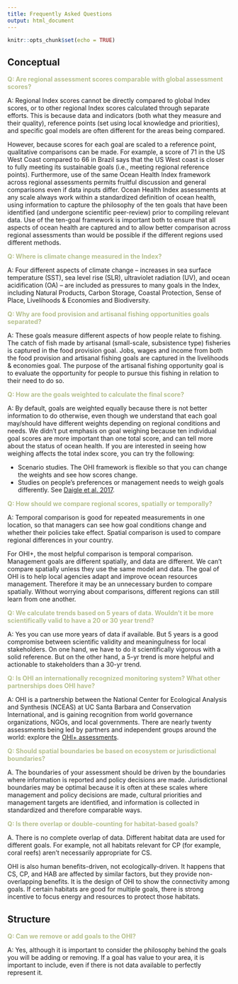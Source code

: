 ```yaml
---
title: Frequently Asked Questions
output: html_document
---
```


```r
knitr::opts_chunk$set(echo = TRUE)
```


## Conceptual

<strong><span style="color:#b7c18f"> Q: Are regional assessment scores comparable with global assessment scores? </span></strong>

A: Regional Index scores cannot be directly compared to global Index scores, or to other regional Index scores calculated through separate efforts. This is because data and indicators (both what they measure and their quality), reference points (set using local knowledge and priorities), and specific goal models are often different for the areas being compared.

However, because scores for each goal are scaled to a reference point, qualitative comparisons can be made. For example, a score of 71 in the US West Coast compared to 66 in Brazil says that the US West coast is closer to fully meeting its sustainable goals (i.e., meeting regional reference points). Furthermore, use of the same Ocean Health Index framework across regional assessments permits fruitful discussion and general comparisons even if data inputs differ. Ocean Health Index assessments at any scale always work within a standardized definition of ocean health, using information to capture the philosophy of the ten goals that have been identified (and undergone scientific peer-review) prior to compiling relevant data. Use of the ten-goal framework is important both to ensure that all aspects of ocean health are captured and to allow better comparison across regional assessments than would be possible if the different regions used different methods.

<strong><span style="color:#b7c18f"> Q: Where is climate change measured in the Index? </span></strong>

A: Four different aspects of climate change – increases in sea surface temperature (SST), sea level rise (SLR), ultraviolet radiation (UV), and ocean acidification (OA) – are included as pressures to many goals in the Index, including Natural Products, Carbon Storage, Coastal Protection, Sense of Place, Livelihoods & Economies and Biodiversity. 

<strong><span style="color:#b7c18f"> Q: Why are food provision and artisanal fishing opportunities goals separated? </span></strong>

A: These goals measure different aspects of how people relate to fishing. The catch of fish made by artisanal (small-scale, subsistence type) fisheries is captured in the food provision goal. Jobs, wages and income from both the food provision and artisanal fishing goals are captured in the livelihoods & economies goal. The purpose of the artisanal fishing opportunity goal is to evaluate the opportunity for people to pursue this fishing in relation to their need to do so.

<strong><span style="color:#b7c18f"> Q: How are the goals weighted to calculate the final score? </span></strong>

A: By default, goals are weighted equally because there is not better information to do otherwise, even though we understand that each goal may/should have different weights depending on regional conditions and needs. We didn’t put emphasis on goal weighing because ten individual goal scores are more important than one total score, and can tell more about the status of ocean health. If you are interested in seeing how weighing affects the total index score, you can try the following:

- Scenario studies. The OHI framework is flexible so that you can change the weights and see how scores change.  
- Studies on people’s preferences or management needs to weigh goals differently. See [Daigle et al. 2017](http://ohi-science.org/publications/).

<strong><span style="color:#b7c18f"> Q: How should we compare regional scores, spatially or temporally? </span></strong>

A: Temporal comparison is good for repeated measurements in one location, so that managers can see how goal conditions change and whether their policies take effect. Spatial comparison is used to compare regional differences in your country.

For OHI+, the most helpful comparison is temporal comparison. Management goals are different spatially, and data are different. We can’t compare spatially unless they use the same model and data. The goal of OHI is to help local agencies adapt and improve ocean resources management. Therefore it may be an unnecessary burden to compare spatially. Without worrying about comparisons, different regions can still learn from one another.

<strong><span style="color:#b7c18f"> Q: We calculate trends based on 5 years of data. Wouldn’t it be more scientifically valid to have a 20 or 30 year trend? </span></strong>

A: Yes you can use more years of data if available. But 5 years is a good compromise between scientific validity and meaningulness for local stakeholders. On one hand, we have to do it scientifically vigorous with a solid reference. But on the other hand, a 5-yr trend is more helpful and actionable to stakeholders than a 30-yr trend.

<strong><span style="color:#b7c18f"> Q: Is OHI an internationally recognized monitoring system? What other partnerships does OHI have? </span></strong>

A: OHI is a partnership between the National Center for Ecological Analysis and Synthesis (NCEAS) at UC Santa Barbara and Conservation International, and is gaining recognition from world governance organizations, NGOs, and local governments. There are nearly twenty assessments being led by partners and independent groups around the world: explore the [OHI+ assessments](http://ohi-science.org/projects/ohi-assessments/).

<strong><span style="color:#b7c18f"> Q: Should spatial boundaries be based on ecosystem or jurisdictional boundaries? </span></strong>

A. The boundaries of your assessment should be driven by the boundaries where information is reported and policy decisions are made. Jurisdictional boundaries may be optimal because it is often at these scales where management and policy decisions are made, cultural priorities and management targets are identified, and information is collected in standardized and therefore comparable ways.

<strong><span style="color:#b7c18f"> Q: Is there overlap or double-counting for habitat-based goals? </span></strong>

A. There is no complete overlap of data. Different habitat data are used for different goals. For example, not all habitats relevant for CP (for example, coral reefs) aren’t necessarily appropriate for CS.

OHI is also human benefits-driven, not ecologically-driven. It happens that CS, CP, and HAB are affected by similar factors, but they provide non-overlapping benefits. It is the design of OHI to show the connectivity among goals. If certain habitats are good for multiple goals, there is strong incentive to focus energy and resources to protect those habitats.


## Structure

<strong><span style="color:#b7c18f"> Q: Can we remove or add goals to the OHI? </span></strong>

A: Yes, although it is important to consider the philosophy behind the goals you will be adding or removing. If a goal has value to your area, it is important to include, even if there is not data available to perfectly represent it.

